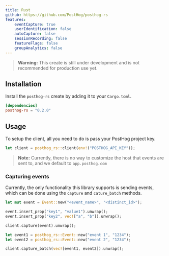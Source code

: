 ```yaml
---
title: Rust
github: https://github.com/PostHog/posthog-rs
features:
    eventCapture: true
    userIdentification: false
    autoCapture: false
    sessionRecording: false
    featureFlags: false
    groupAnalytics: false
---
```


> **Warning:** This create is still under development and is not recommended for production use yet.

## Installation

Install the `posthog-rs` create by adding it to your `Cargo.toml`.

```toml file=Cargo.toml
[dependencies]
posthog-rs = "0.2.0"
```

## Usage

To setup the client, all you need to do is pass your PostHog project key.

```rust
let client = posthog_rs::client(env!("POSTHOG_API_KEY"));
```

> **Note:** Currently, there is no way to customize the host that events are sent to, and we default to `app.posthog.com`

### Capturing events

Currently, the only functionality this library supports is sending events, which can be done using the `capture` and `cature_batch` methods.

```rust
let mut event = Event::new("<event_name>", "<distinct_id>");

event.insert_prop("key1", "value1").unwrap();
event.insert_prop("key2", vec!["a", "b"]).unwrap();

client.capture(event).unwrap();
```

```rust
let event1 = posthog_rs::Event::new("event 1", "1234");
let event2 = posthog_rs::Event::new("event 2", "1234");

client.capture_batch(vec![event1, event2]).unwrap();
```
